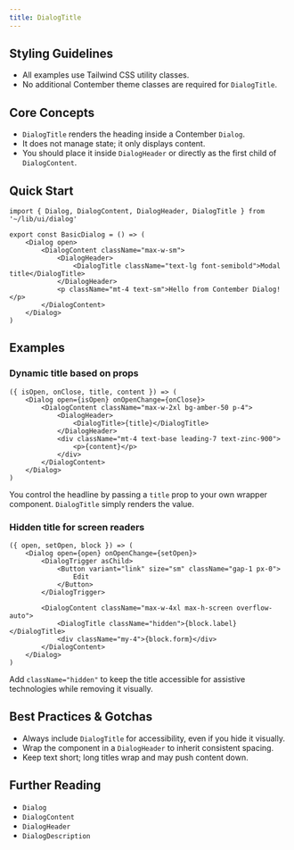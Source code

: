 ```yaml
---
title: DialogTitle
---
```


<!-- Edited by human: false -->
<!-- Examples count: 10 -->
<!-- Source examples: 0 -->
<!-- Playground examples: 0 -->
<!-- External examples: 10 -->
<!-- Import examples: 5 -->

## Styling Guidelines
* All examples use Tailwind CSS utility classes.
* No additional Contember theme classes are required for `DialogTitle`.

## Core Concepts
* `DialogTitle` renders the heading inside a Contember `Dialog`.
* It does not manage state; it only displays content.
* You should place it inside `DialogHeader` or directly as the first child of `DialogContent`.

## Quick Start
```tsx
import { Dialog, DialogContent, DialogHeader, DialogTitle } from '~/lib/ui/dialog'

export const BasicDialog = () => (
	<Dialog open>
		<DialogContent className="max-w-sm">
			<DialogHeader>
				<DialogTitle className="text-lg font-semibold">Modal title</DialogTitle>
			</DialogHeader>
			<p className="mt-4 text-sm">Hello from Contember Dialog!</p>
		</DialogContent>
	</Dialog>
)
```
## Examples

### Dynamic title based on props
```tsx
({ isOpen, onClose, title, content }) => (
	<Dialog open={isOpen} onOpenChange={onClose}>
		<DialogContent className="max-w-2xl bg-amber-50 p-4">
			<DialogHeader>
				<DialogTitle>{title}</DialogTitle>
			</DialogHeader>
			<div className="mt-4 text-base leading-7 text-zinc-900">
				<p>{content}</p>
			</div>
		</DialogContent>
	</Dialog>
)
```
You control the headline by passing a `title` prop to your own wrapper component. `DialogTitle` simply renders the value.

### Hidden title for screen readers
```tsx
({ open, setOpen, block }) => (
	<Dialog open={open} onOpenChange={setOpen}>
		<DialogTrigger asChild>
			<Button variant="link" size="sm" className="gap-1 px-0">
				Edit
			</Button>
		</DialogTrigger>

		<DialogContent className="max-w-4xl max-h-screen overflow-auto">
			<DialogTitle className="hidden">{block.label}</DialogTitle>
			<div className="my-4">{block.form}</div>
		</DialogContent>
	</Dialog>
)
```
Add `className="hidden"` to keep the title accessible for assistive technologies while removing it visually.

## Best Practices & Gotchas
* Always include `DialogTitle` for accessibility, even if you hide it visually.
* Wrap the component in a `DialogHeader` to inherit consistent spacing.
* Keep text short; long titles wrap and may push content down.

## Further Reading
* `Dialog`
* `DialogContent`
* `DialogHeader`
* `DialogDescription`

<!-- End of Generated Documentation -->
